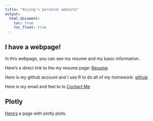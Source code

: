 ```yaml
---
title: "Anjing's personal website"
output: 
  html_document:
    toc: true
    toc_float: true
---
```

## I have a webpage!

In this webpage, you can see my resume and my basic information.


Here's a direct link to the my resume page: [Resume](Resume.html).


Here is my github account and I use R to do all of my homework: [github](https://github.com/al4225)


Here is my email and feel to to [Contact Me](mailto:al4225@cumc.columbia.edu)

## Plotly

[Here's](plotly.html) a page with plotly plots.
